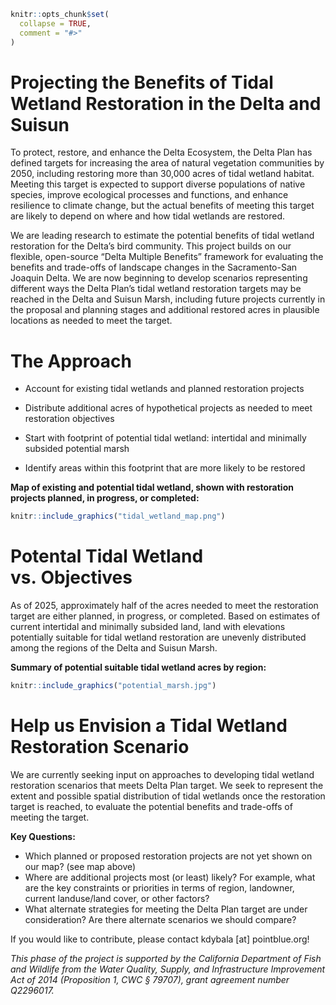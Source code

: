 ```r
knitr::opts_chunk$set(
  collapse = TRUE,
  comment = "#>"
)
```

# Projecting the Benefits of Tidal Wetland Restoration in the Delta and Suisun

To protect, restore, and enhance the Delta Ecosystem, the Delta Plan has defined targets for increasing the area of natural vegetation communities by 2050, including restoring more than 30,000 acres of tidal wetland habitat. Meeting this target is expected to support diverse populations of native species, improve ecological processes and functions, and enhance resilience to climate change, but the actual benefits of meeting this target are likely to depend on where and how tidal wetlands are restored.

We are leading research to estimate the potential benefits of tidal wetland restoration for the Delta’s bird community. This project builds on our flexible, open-source “Delta Multiple Benefits” framework for evaluating the benefits and trade-offs of landscape changes in the Sacramento-San Joaquin Delta. We are now beginning to develop scenarios representing different ways the Delta Plan’s tidal wetland restoration targets may be reached in the Delta and Suisun Marsh, including future projects currently in the proposal and planning stages and additional restored acres in plausible locations as needed to meet the target.

# The Approach

- Account for existing tidal wetlands and planned restoration projects

- Distribute additional acres of hypothetical projects as needed to meet restoration objectives

- Start with footprint of potential tidal wetland: intertidal and minimally subsided potential marsh

- Identify areas within this footprint that are more likely to be restored

**Map of existing and potential tidal wetland, shown with restoration projects planned, in progress, or completed:**
```r
knitr::include_graphics("tidal_wetland_map.png")
```

# Potental Tidal Wetland vs. Objectives

As of 2025, approximately half of the acres needed to meet the restoration target are either planned, in progress, or completed. Based on estimates of current intertidal and minimally subsided land, land with elevations potentially suitable for tidal wetland restoration are unevenly distributed among the regions of the Delta and Suisun Marsh.

**Summary of potential suitable tidal wetland acres by region:**
```r
knitr::include_graphics("potential_marsh.jpg")
```

# Help us Envision a Tidal Wetland Restoration Scenario

We are currently seeking input on approaches to developing tidal wetland restoration scenarios that meets Delta Plan target. We seek to represent the extent and possible spatial distribution of tidal wetlands once the restoration target is reached, to evaluate the potential benefits and trade-offs of meeting the target.

**Key Questions:**

-   Which planned or proposed restoration projects are not yet shown on our map? (see map above)
-   Where are additional projects most (or least) likely? For example, what are the key constraints or priorities in terms of region, landowner, current landuse/land cover, or other factors?
-   What alternate strategies for meeting the Delta Plan target are under consideration? Are there alternate scenarios we should compare?

If you would like to contribute, please contact kdybala [at] pointblue.org!

*This phase of the project is supported by the California Department of Fish and Wildlife from the Water Quality, Supply, and Infrastructure Improvement Act of 2014 (Proposition 1, CWC § 79707), grant agreement number Q2296017.*
